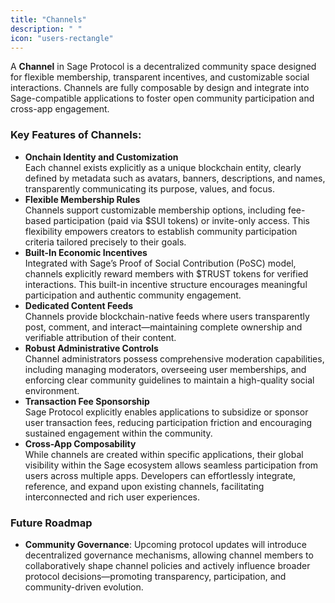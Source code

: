 ```yaml
---
title: "Channels"
description: " "
icon: "users-rectangle"
---
```


A **Channel** in Sage Protocol is a decentralized community space designed for flexible membership, transparent incentives, and customizable social interactions. Channels are fully composable by design and integrate into Sage-compatible applications to foster open community participation and cross-app engagement.

### Key Features of Channels:

- **Onchain Identity and Customization**\
  Each channel exists explicitly as a unique blockchain entity, clearly defined by metadata such as avatars, banners, descriptions, and names, transparently communicating its purpose, values, and focus.
- **Flexible Membership Rules**\
  Channels support customizable membership options, including fee-based participation (paid via \$SUI tokens) or invite-only access. This flexibility empowers creators to establish community participation criteria tailored precisely to their goals.
- **Built-In Economic Incentives**\
  Integrated with Sage’s Proof of Social Contribution (PoSC) model, channels explicitly reward members with \$TRUST tokens for verified interactions. This built-in incentive structure encourages meaningful participation and authentic community engagement.
- **Dedicated Content Feeds**\
  Channels provide blockchain-native feeds where users transparently post, comment, and interact—maintaining complete ownership and verifiable attribution of their content.
- **Robust Administrative Controls**\
  Channel administrators possess comprehensive moderation capabilities, including managing moderators, overseeing user memberships, and enforcing clear community guidelines to maintain a high-quality social environment.
- **Transaction Fee Sponsorship**\
  Sage Protocol explicitly enables applications to subsidize or sponsor user transaction fees, reducing participation friction and encouraging sustained engagement within the community.
- **Cross-App Composability**\
  While channels are created within specific applications, their global visibility within the Sage ecosystem allows seamless participation from users across multiple apps. Developers can effortlessly integrate, reference, and expand upon existing channels, facilitating interconnected and rich user experiences.

### Future Roadmap

- **Community Governance**: Upcoming protocol updates will introduce decentralized governance mechanisms, allowing channel members to collaboratively shape channel policies and actively influence broader protocol decisions—promoting transparency, participation, and community-driven evolution.